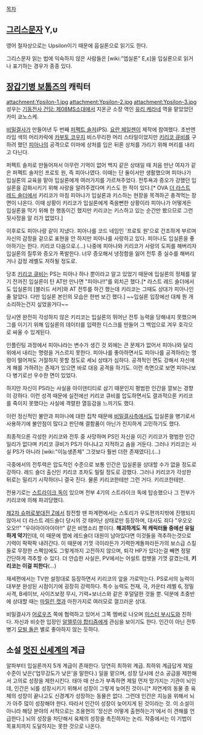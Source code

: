 [[목차]]
== [[그리스]]문자 Υ,υ ==
영어 철자상으로는 Upsilon이기 때문에 웁실론으로 읽기도 한다.

그리스문자 읽는 법에 익숙하지 않은 사람들은 [wiki:"엡실론" Ε,ε]을 입실론으로 읽거나 표기하는 경우가 종종 있다.

== [[장갑기병 보톰즈]]의 캐릭터 ==
attachment:Ypsilon-1.jpg attachment:Ypsilon-2.jpg
attachment:Ypsilon-3.jpg
성우는 [[기동전사 건담: 제08MS소대]]에서 지온군 소장 역인 [[유리 케라네]] 역을 맡았었던 카미 쿄노스케.

[[비밀결사]]가 만들어낸 두 번째 [[퍼펙트 솔저]](PS). [[요란 페일젠]]이 제작에 참여했다. 초반엔 라임 색의 머리카락에 [[카부토 코우지]] 비스무리한 머리 스타일이었지만 [[키리코 큐비]]를 구하려 했던 [[피아나]]의 공격으로 이마에 상처를 입은 뒤론 상처를 가리기 위해 머리를 내리고 다닌다.

퍼펙트 솔저로 만들어져서 아무런 기억이 없어 백지 같은 상태일 때 처음 만난 여자가 같은 퍼펙트 솔저인 프로토 원, 즉 피아나였다. 이때는 단 둘이서만 생활했으며 피아나가 입실론의 교육을 맡아 입실론에게 여러가지를 가르쳐주었다. 전투욕과 증오가 강했던 입실론을 감화시키기 위해 사랑을 알려주겠다며 키스도 한 적이 있다.[* OVA [[장갑기병 보톰즈 더 라스트 레드 숄더|더 라스트 레드 숄더]]에서 키리코가 마침 피아나가 입실론과 키스하는 현장을 목격하곤 충격먹는 장면이 나온다. 이때 상황이 키리코가 입실론에게 죽을뻔한 상황이라 피아나가 어떻게든 입실론을 막기 위해 한 행동이긴 했지만 키리코는 키스하고 있는 순간만 봤으므로 그런 뒷사정을 알 리가 없었다.]

이후로도 피아나랑 같이 지냈다. 피아나를 코드 네임인 '프로토 원'으로 건조하게 부르며 자신의 감정을 겉으로 표현을 안 하지만 피아나를 사랑하고 있다. 피아나도 입실론을 좋아하기는 한다. 키리코 다음으로.(...) 나중에 피아나와 키리코가 사랑의 도피를 해버리자 입실론의 질투와 증오가 폭발한다. 너무 증오해서 냉정함을 잃어 전투 중 실수를 해버리거나 감정 레벨도 저하될 정도로.

당초 [[키리코 큐비]]는 PS는 피아나 하나 뿐이라고 알고 있었기 때문에 입실론의 정체를 알기 전까진 입실론이 탄 AT만 만나면 "피아나!!"를 외치곤 했다.[* 라스트 레드 숄더에서도 입실론의 [블러드 서커]와 AT 전투를 하긴 했는데 키리코는 그때도 상대가 피아나인 줄 알았다. 다만 입실론 본인의 모습은 한번 보긴 했다.] ~~입실론 입장에선 대체 뭔 개소리하는건지 싶었을거다~~

당시엔 완전히 각성하지 않은 키리코는 입실론의 뛰어난 전투 능력을 당해내지 못했으며 그를 이기기 위해 입실론의 데이터를 입력한 디스크를 만들어 그 백업으로 겨우 호각으로 싸울 수 있게된다.

인플린팅 과정에서 피아나라는 변수가 생긴 것 외에는 큰 문제가 없어서 피아나와 달리 위에서 내리는 명령을 거스르지 못한다. 피아나를 좋아하면서도 피아나를 공격하라는 명령이 떨어져도 거절하지 못할 정도로 세뇌 상태가 심하다. 공격적인 면도 강해서 자신에게 해를 가하려는 존재가 있으면 바로 대응 공격을 하기도. 이런 측면으로 보면 피아나보다 병기로선 우수한 면이 있었다.

하지만 자신이 PS라는 사실을 아이덴티티로 삼기 때문인지 평범한 인간을 깔보는 경향이 강하다. 이런 성격 때문에 실전에선 키리코 큐비를 압도하면서도 결과적으론 키리코를 죽이지 못했다는 사실에 격렬한 열등감을 느끼기도 했다.

이런 정신적인 불안과 피아나에 대한 집착 때문에 [[비밀결사]]측에서도 입실론을 병기로서 사용하기에 불안점이 많다고 판단해 결함품이 아닌가 진지하게 고민하기도 했다.

최종적으론 각성한 키리코와 전투 중 사망하며 PS인 자신을 이긴 키리코가 평범한 인간일리가 없다며 키리코 큐비가 PS가 아니냐고 지적하고 숨을 거둔다. 그러나 키리코는 사실 PS가 아니라 [wiki:"이능생존체" 그것보다 훨씬 더한 존재였다].(...)

극중에서의 전투력은 압도적인 수준으로 보통 인간은 입실론을 상대할 수가 없을 정도로 강하다. 레드 숄더 출신인 키리코 조차도 밀릴 정도로 강했다. 그러나 키리코가 각성한 뒤로는 밀리기 시작하더니 결국 진다. 물론 키리코한테만 그런 거다. 키리코한테만.

전용기로는 [[스트라이크 독]]이 있으며 전부 4기의 스트라이크 독에 탑승했으나 그 전부가 키리코에 의해 파괴당했다.

[[제2차 슈퍼로봇대전 Z]]에서 참전할 땐 파계편에서는 스토리가 우도편까지밖에 진행되지 않아서 더 라스트 레드숄더 당시의 갓 태어난 상태로만 등장하며, 대사도 죄다 "우오오오오!!" "우아아아아아아!!" 같은 비명소리 뿐이다.
'''해괴하게도 적 캐릭터들 중에선 유일하게 약기'''인데, 이 때문에 맵에 레드숄더 대원이 남아있다면 이것들을 격추하는것으로 기력이 팍팍팍 내려간다. 이 때문에 기껏 극이라든가 기력한계돌파라든가의 보스급 스킬들로 무장한 스펙임에도 그렇게까지 고전하지 않으며, 퇴각 HP가 있다는걸 빼면 정말 간단하게 격추할 수 있다. 더 안습한 사실은, PV에서는 어설트 컴뱃을 기껏 갈겼는데, '''키리코는 이걸 피한다'''(…)

재세편에서는 TV판 설정대로 등장하면서 키리코의 앞을 가로막는다. PS로서의 능력이 대부분 완성된 시점이기에 굉장히 강력하다. 특수 능력도 천재, 극, 카운터 레벨 6, 정밀사격, B세이브, 사이즈보정 무시, 기력+보너스와 같은 후덜덜한 것들 뿐. 덕분에 초중반에 상대할 때는 [[마릴린 캣]]과 마찬가지로 여러모로 껄끄러운 상대.

비밀결사가 [[어로우즈]] 쪽에 협력하고 있어서 그쪽 멤버로 나오며 [[미스터 부시도]]와 친하다. 자신과 비슷한 입장인 [[알렐루야 합티즘]]에게 관심을 보이기도 한다. 인간이 아닌 전투 병기 [[모빌 돌]]은 별로 좋아하지 않는 듯하다.

== 소설 [[멋진 신세계]]의 계급 ==
알파부터 입실론까지 5개 계급이 존재한다. 당연히 최하위 계급.
최하위 계급답게 제일 수준이 낮은('업무강도가 낮은'을 말한다.) 일을 맡으며, 성장 당시에 산소 공급을 제한해서 고의로 성장을 제한시킨다. 태아 때 산소가 부족하면 제일 먼저 망가지는 기관이 뇌인데, 인간은 뇌를 성장시키기 위해서 성장이 그렇게 늦어진 것이니[* 자연계의 동물 중 육체의 성장이 끝나고도 신경계가 성장하는 동물은 없다. 그런데 인간은 지능을 위해서 뇌가 아주 많이 성장해야 한다. 따라서 인간이 성장이 늦어지게 된 것이라는 것. 이 소설이 아니라 해당 분야의 서적으로는 조용현의 '정신은 어떻게 출현하는가'에서 이 견해를 언급한다.] 뇌의 성장을 차단해서 육체의 성장을 촉진하자는 논리. 작중에서는 이 기법이 목표치까지 도달하지는 못한 것으로 나온다.
